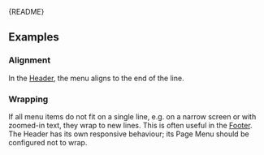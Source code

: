 
<Meta of={PageMenuStories} />

<StatusBadge statusReason="Will possibly be split into two components." />

<Markdown>{README}</Markdown>

<Primary />

<Controls />

## Examples

### Alignment

In the [Header](?path=/docs/components-containers-header--docs), the menu aligns to the end of the line.

<Canvas of={PageMenuStories.Alignment} />

### Wrapping

If all menu items do not fit on a single line, e.g. on a narrow screen or with zoomed-in text, they wrap to new lines.
This is often useful in the [Footer](?path=/docs/components-containers-footer--docs).
The Header has its own responsive behaviour; its Page Menu should be configured not to wrap.

<Canvas of={PageMenuStories.Wrapping} />
